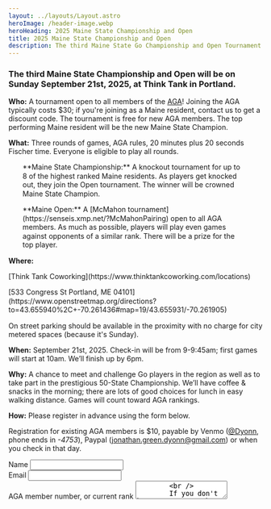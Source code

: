 ```yaml
---
layout: ../layouts/Layout.astro
heroImage: /header-image.webp
heroHeading: 2025 Maine State Championship and Open
title: 2025 Maine State Championship and Open
description: The third Maine State Go Championship and Open Tournament is on September 21st, 2025.
---
```


### The third Maine State Championship and Open will be on Sunday September 21st, 2025, at Think Tank in Portland.

**Who:**
A tournament open to all members of the [AGA](https://www.usgo.org/)!
Joining the AGA typically costs $30; if you're joining as a Maine resident, contact us to get a discount code.
The tournament is free for new AGA members.
The top performing Maine resident will be the new Maine State Champion.

**What:**
Three rounds of games, AGA rules,
20 minutes plus 20 seconds Fischer time.
Everyone is eligible to play all rounds.

<p style="padding-left: 2em;  padding-right: 3em;  line-height: 125%;">**Maine State Championship:** A knockout tournament for up to 8 of the highest ranked Maine residents. As players get knocked out, they join the Open tournament. The winner will be crowned Maine State Champion.</p>

<p style="padding-left: 2em;  padding-right: 3em;  line-height: 125%;">**Maine Open:** A [McMahon tournament](https://senseis.xmp.net/?McMahonPairing) open to all AGA members. As much as possible, players will play even games against opponents of a similar rank. There will be a prize for the top player.</p>

**Where:**

<p style="line-height: 125%;">[Think Tank Coworking](https://www.thinktankcoworking.com/locations)</p>
<p style="line-height: 125%;">[533 Congress St  
Portland, ME 04101](https://www.openstreetmap.org/directions?to=43.655940%2C+-70.261436#map=19/43.655931/-70.261905)</p>

On street parking should be available in the proximity with no charge for city metered
spaces (because it's Sunday).


**When:**
September 21st, 2025. Check-in will be from 9-9:45am; 
first games will start at 10am. We’ll finish up by 6pm.

**Why:**
A chance to meet and challenge Go players in the region as well as to take part in 
the prestigious 50-State Championship.
We’ll have coffee & snacks in the morning; there are lots of good choices for lunch in 
easy walking distance. Games will count toward AGA rankings.

**How:**
Please register in advance using the form below.

Registration for existing AGA members is $10, payable by
Venmo ([@Dyonn](https://account.venmo.com/u/Dyonn), phone ends in _-4753_),
Paypal ([jonathan.green.dyonn@gmail.com](https://paypal.me/JonathanGreenGo))
or when you check in that day.


<form method="post" action="/api/contact" encType="application/x-www-form-urlencoded" class="not-prose space-y-4">

<div>
  <Label for="name">Name</Label>
  <Input type="text" name="name" id="name" required />
</div>

<div>
  <Label for="email">Email</Label>
  <Input type="email" name="email" id="email" required />
</div>

<div>
  <Label for="message">AGA member number, or current rank</Label>
  <Textarea name="message" id="message" required />
        <br />
        If you don't have your AGA member number today, bring it with you that day.
</div>

<HoneypotInputs />

<div class="flex justify-end">
  <Button type="submit">Submit</Button>
</div>

</form>
